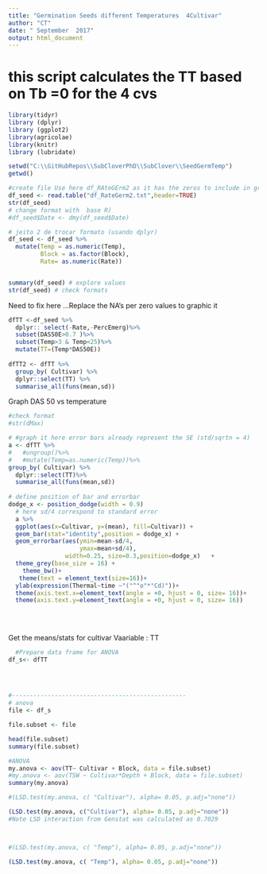 ```yaml
---
title: "Germination Seeds different Temperatures  4Cultivar"
author: "CT"
date: " September  2017"
output: html_document
---
```

# this script calculates the TT based on Tb =0 for the 4 cvs 

```r
library(tidyr)
library (dplyr)
library (ggplot2)  
library(agricolae)
library(knitr)
library (lubridate)

```


```r
setwd("C:\\GitHubRepos\\SubCloverPhD\\SubClover\\SeedGermTemp")
getwd()

#create file Use here df_RAteGErm2 as it has the zeros to include in graphics 
df_seed <- read.table("df_RateGerm2.txt",header=TRUE)
str(df_seed)
# change format with  base R)
#df_seed$Date <- dmy(df_seed$Date)

# jeito 2 de trocar formato (usando dplyr)
df_seed <- df_seed %>%
  mutate(Temp = as.numeric(Temp), 
         Block = as.factor(Block),
         Rate= as.numeric(Rate))


summary(df_seed) # explore values
str(df_seed) # check formats
```

Need to fix here ...Replace the NA's per zero values to graphic it  

```r
dfTT <-df_seed %>%
  dplyr:: select(-Rate,-PercEmerg)%>%
  subset(DAS50E>0.7 )%>%
  subset(Temp>3 & Temp<25)%>%
  mutate(TT=(Temp*DAS50E))
  
dfTT2 <- dfTT %>%
  group_by( Cultivar) %>%
  dplyr::select(TT) %>%
  summarise_all(funs(mean,sd))


```



Graph DAS 50 vs temperature 


```r
#check format
#str(dMax)

# #graph it here error bars already represent the SE (std/sqrtn = 4)
a <- dfTT %>%
#   #ungroup()%>%
#   #mutate(Temp=as.numeric(Temp))%>%
group_by( Cultivar) %>%
  dplyr::select(TT)%>%
  summarise_all(funs(mean,sd)) 
  
# define position of bar and errorbar
dodge_x <- position_dodge(width = 0.9)
  # here sd/4 correspond to standard error 
  a %>%
  ggplot(aes(x=Cultivar, y=(mean), fill=Cultivar)) +
  geom_bar(stat="identity",position = dodge_x) +
  geom_errorbar(aes(ymin=mean-sd/4,
                    ymax=mean+sd/4),
                width=0.25, size=0.3,position=dodge_x)   +
  theme_grey(base_size = 16) +
    theme_bw()+
   theme(text = element_text(size=16))+
  ylab(expression(Thermal~time ~"("^"o"*"Cd)"))+
  theme(axis.text.x=element_text(angle = +0, hjust = 0, size= 16))+
  theme(axis.text.y=element_text(angle = +0, hjust = 0, size= 16))
  
   
  

```

Get the means/stats  for  cultivar 
Vaariable : TT

```r
  #Prepare data frame for ANOVA
df_s<- dfTT
  
  


#-------------------------------------------------
# anova 
file <- df_s

file.subset <- file 

head(file.subset)
summary(file.subset)

```

```r

#ANOVA
my.anova <- aov(TT~ Cultivar + Block, data = file.subset)
#my.anova <- aov(TSW ~ Cultivar*Depth + Block, data = file.subset)
summary(my.anova)
```

```r

#(LSD.test(my.anova, c( "Cultivar"), alpha= 0.05, p.adj="none"))

(LSD.test(my.anova, c("Cultivar"), alpha= 0.05, p.adj="none"))
#Note LSD interaction from Genstat was calculated as 0.7029 



#(LSD.test(my.anova, c( "Temp"), alpha= 0.05, p.adj="none"))

```



```r

(LSD.test(my.anova, c( "Temp"), alpha= 0.05, p.adj="none"))
```







 

